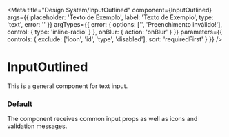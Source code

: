 
<Meta
  title="Design System/InputOutlined"
  component={InputOutlined}
  args={{
    placeholder: 'Texto de Exemplo',
    label: 'Texto de Exemplo',
    type: 'text',
    error: ''
  }}
  argTypes={{
    error: {
      options: ['', 'Preenchimento inválido!'],
      control: {
        type: 'inline-radio'
      }
    },
    onBlur: { action: 'onBlur' }
  }}
  parameters={{
    controls: {
      exclude: ['icon', 'id', 'type', 'disabled'],
      sort: 'requiredFirst'
    }
  }}
/>

# InputOutlined

This is a general component for text input.

### Default

The component receives common input props as well as icons and validation messages.

<Canvas>
  <Story story={stories.Default} />
</Canvas>
